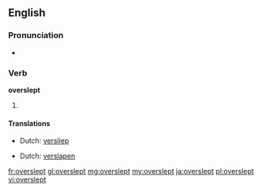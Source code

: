 ==English==

===Pronunciation===
* {{IPA|/ˈovəɻslɛpt/}}

===Verb===
'''overslept'''

# {{past of|oversleep}}

====Translations====
{{trans-top|past tense of oversleep}}
* Dutch: [[versliep]]
{{trans-mid}}
{{trans-bottom}}
{{trans-top|past participle of oversleep}}
* Dutch: [[verslapen]]
{{trans-mid}}
{{trans-bottom}}

[[fr:overslept]]
[[gl:overslept]]
[[mg:overslept]]
[[my:overslept]]
[[ja:overslept]]
[[pl:overslept]]
[[vi:overslept]]